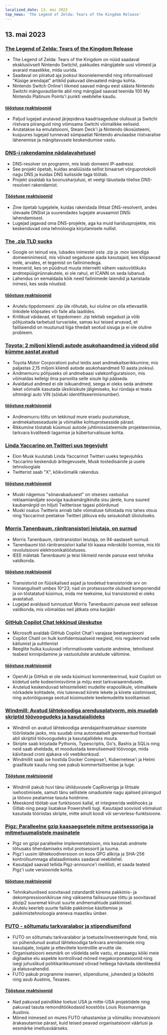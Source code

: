 ```yaml
---
localized_date: 13. mai 2023
top_news: 'The Legend of Zelda: Tears of the Kingdom Release'
---
```


## 13. mai 2023

### [The Legend of Zelda: Tears of the Kingdom Release](https://www.zelda.com/tears-of-the-kingdom/)

- The Legend of Zelda: Tears of the Kingdom on nüüd saadaval eksklusiivselt Nintendo Switchil, pakkudes mängijatele uusi võimeid ja avaraid maastikke, mida uurida.
- Saadaval on piiratud aja jooksul ikoonielemendid ning informatiivsed "Küsige arendajat" artiklid pakuvad ülevaateid mängu kohta.
- Nintendo Switch Online'i liikmed saavad mängu eest säästa Nintendo Switchi mänguvautšerite abil ning mängijad saavad teenida 100 My Nintendo Platinum Points'i punkti veebilehe kaudu.

#### [tööstuse reaktsioonid](http://news.ycombinator.com/item?id=35912318)

- Paljud lugejad arutavad järjepideva kaadrisageduse olulisust ja Switchi riistvara piiranguid ning võimsama Switchi võimalikke eeliseid.
- Arutatakse ka emulatsiooni, Steam Deck'i ja Nintendo ökosüsteemi, kusjuures lugejad tunnevad sümpaatiat Nintendo ainulaadse riistvaralise lähenemise ja mängitavusele keskendumise vastu.

### [DNS-i rakendamine nädalavahetusel](https://implement-dns.wizardzines.com/)

- DNS-resolver on programm, mis leiab domeeni IP-aadressi.
- See projekt õpetab, kuidas analüüsida sellist binaarset võrguprotokolli nagu DNS ja kuidas DNS kulisside taga töötab.
- Projekt sisaldab ka boonusharjutusi, et veelgi täiustada tõelise DNS-resolveri rakendamist.

#### [Tööstuse reaktsioonid](http://news.ycombinator.com/item?id=35916064)

- Zine õpetab lugejatele, kuidas rakendada lihtsat DNS-resolverit, andes ülevaate DNSist ja suurendades lugejate arusaamist DNSi lahendamisest.
- Lugejad jagavad oma DNS-projekte, aga ka muid haridusprojekte, mis keskenduvad oma tehnoloogia kirjutamisele nullist.

### [The .zip TLD sucks](https://financialstatement.zip/)

- Google on teinud vea, lubades inimestel osta .zip ja .mov laiendiga domeeninimesid, mis võivad segadusse ajada kasutajaid, kes klõpsavad neile, arvates, et tegemist on failinimedega.
- Insenerid, kes on püüdnud muuta internetti vähem vastuvõtlikuks andmepüügirünnakutele, ei ole rahul, et ICANN on seda lubanud.
- Lahendus on eemaldada kõik need failinimede laiendid ja karistada inimesi, kes seda nõudsid.

#### [tööstuse reaktsioonid](http://news.ycombinator.com/item?id=35920336)

- Arutelu tippdomeeni .zip üle rõhutab, kui oluline on olla ettevaatlik linkidele klõpsates või faile alla laadides.
- Kriitikud väidavad, et tippdomeen .zip tekitab segadust ja võib põhjustada tarbetuid turvariske, samas kui teised arvavad, et faililaiendid on muutunud liiga tihedalt seotud sisuga ja ei ole oluline probleem.

### [Toyota: 2 miljoni kliendi autode asukohaandmed ja videod olid kümme aastat avatud](https://www.bleepingcomputer.com/news/security/toyota-car-location-data-of-2-million-customers-exposed-for-ten-years/)

- Toyota Motor Corporationi puhul leidis aset andmekaitserikkumine, mis paljastas 2,15 miljoni kliendi autode asukohaandmed 10 aasta jooksul.
- Andmemurru põhjuseks oli andmebaasi valekonfiguratsioon, mis võimaldas kellelgi ilma paroolita selle sisule ligi pääseda.
- Avaldatud andmed ei ole isikuandmed, seega ei oleks seda andmete leket võimalik kasutada üksikisikute jälgimiseks, kui ründaja ei teaks sihtmärgi auto VIN (sõiduki identifitseerimisnumber).

#### [tööstuse reaktsioonid](http://news.ycombinator.com/item?id=35919133)

- Andmemurru tõttu on tekkinud mure eraelu puutumatuse, andmekaitseseaduste ja võimalike kohtuprotsesside pärast.
- Rikkumine tõstatab küsimusi autode juhtimissüsteemide projekteerimise, tarkvara kvaliteedi tagamise ja küberturvalisuse kohta.

### [Linda Yaccarino on Twitteri uus tegevjuht](https://twitter.com/elonmusk/status/1657050349608501249)

- Elon Musk kuulutab Linda Yaccarinot Twitteri uueks tegevjuhiks
- Yaccarino keskendub äritegevusele, Musk tootedisainile ja uuele tehnoloogiale
- Twitterist saab "X", kõikvõimalik rakendus.

#### [tööstuse reaktsioonid](http://news.ycombinator.com/item?id=35917912)

- Muski nägemus "sõnavabadusest" on otseses vastuolus reklaamiandjate sooviga kaubamärgikindla sisu järele, kuna suured kaubamärgid on hiljuti Twitterisse tagasi pöördunud
- Muski osalus Twitteris annab talle võimaluse tühistada mis tahes otsus ning Yaccarinot peetakse Twitteri jätkuva edu seisukohalt ülioluliseks.

### [Morris Tanenbaum, ränitransistori leiutaja, on surnud](https://spectrum.ieee.org/in-memoriam-may-2023)

- Morris Tanenbaum, ränitransistori leiutaja, on 94-aastaselt surnud.
- Tanenbaumi töö ränitransistori kallal tõi kaasa mikrokiibi loomise, mis tõi revolutsiooni elektroonikatööstuses.
- IEEE mäletab Tanenbaumi ja teisi liikmeid nende panuse eest tehnika valdkonda.

#### [tööstuse reaktsioonid](http://news.ycombinator.com/item?id=35920261)

- Transistorid on füüsikalised asjad ja toodetud transistoride arv on hinnanguliselt umbes 10^23; nad on protsessorite olulised komponendid ja on tõstatatud küsimus, mida me teeksime, kui transistoreid ei oleks avastatud.
- Lugejad avaldasid tunnustust Morris Tanenbaumi panuse eest sellesse valdkonda, mis võimaldas neil jätkata oma karjääri

### [GitHub Copilot Chat lekkinud üleskutse](https://twitter.com/marvinvonhagen/status/1657060506371346432)

- Microsoft avaldab GitHub Copilot Chat'i varajase beetaversiooni
- Copilot Chatil on hulk konfidentsiaalseid reegleid, mis reguleerivad selle käitumist ja suhtlemist
- Reeglite hulka kuuluvad informatiivsete vastuste andmine, tehnilisest teabest kinnipidamine ja vastuoluliste arutelude vältimine.

#### [tööstuse reaktsioonid](http://news.ycombinator.com/item?id=35921375)

- OpenAI ja GitHub ei ole seda küsimust kommenteerinud, kuid Copiloti on kiidetud selle kodeerimisvõime ja mõju eest tarkvaraarendusele.
- Arutelud keskenduvad tehisintellekti mudelite erapoolikule, võimalikele nõrkadele kohtadele, mis tulenevad kiirete lekete ja kiirete süstimisest, ning autoriõigusega seotud küsimustele keelemudelite koolitamisel.

### [Windmill: Avatud lähtekoodiga arendusplatvorm, mis muudab skriptid töövoogudeks ja kasutajaliideks](https://github.com/windmill-labs/windmill)

- Windmill on avatud lähtekoodiga arendajainfrastruktuur sisemiste tööriistade jaoks, mis suudab oma automaatselt genereeritud frontaali abil skriptid töövoogudeks ja kasutajaliideks muuta.
- Skripte saab kirjutada Pythonis, Typescriptis, Go's, Bashis ja SQLis ning neid saab aheldada, et moodustada keerulisemaid töövooge, mida käivitavad croni ajakava või veebikonksud.
- Windmillit saab ise hostida Docker Compose'i, Kubernetese'i ja Helmi graafikute kaudu ning see pakub kommertslitsentse ja tuge.

#### [Tööstuse reaktsioonid](http://news.ycombinator.com/item?id=35920082)

- Windmill pakub huvi tänu ühilduvusele CapRoveriga ja lihtsale isehostimisele, samuti tänu sellistele omadustele nagu ajalised piirangud ja töövoo peatamise tasuta hoidmine.
- Meeskond töötab uue funktsiooni kallal, et integreerida webhooks ja Gitlab ning peagi lisatakse Powershelli tugi. Kasutajad soovisid võimalust kasutada tööriistas skripte, mitte ainult koodi või serverless-funktsioone.

### [Pigz: Paralleelne gzip kaasaegsetele mitme protsessoriga ja mitmetuumalistele masinatele](https://zlib.net/pigz/)

- Pigz on gzipi paralleelne implementatsioon, mis kasutab andmete tõhusaks tihendamiseks mitut protsessorit ja tuuma.
- Pigz'i uusim lähtekoodiversioon on koos GPG allkirja ja SHA-256 kontrollsummaga allalaadimiseks saadaval veebilehel.
- Kasutajad saavad tellida Pigz-announce'i meililisti, et saada teateid Pigz'i uute versioonide kohta.

#### [tööstuse reaktsioonid](http://news.ycombinator.com/item?id=35914447)

- Tehnikahuvilised soovitavad zstandardit kiirema pakkimis- ja dekompressioonikiiruse ning väiksema failisuuruse tõttu ja soovitavad pbzip2 suuremat kiirust suurte andmemahtude pakkimisel.
- Arutelu keerleb suurte failide pakkimise käsitlemise ja pakkimistehnoloogia areneva maastiku ümber.

### [FUTO - sõltumatu tarkvaralabor ja stipendiumifond](https://futo.org/)

- FUTO on sõltumatu tarkvaralabor ja toetuste/investeeringute fond, mis on pühendunud avatud lähtekoodiga tarkvara arendamisele ning kasutajate, loojate ja ettevõtete kontrollile arvutite üle.
- Organisatsiooni eesmärk on võidelda selle vastu, et peaaegu kõiki meie digitaalse elu aspekte kontrollivad mõned megakorporatsioonid ning isegi juhuslikud poliitikarikkumised võivad hetkega hävitada identiteedid ja elatusvahendid.
- FUTO pakub programme inseneri, stipendiume, juhendeid ja töökohti ning asub Austinis, Texases.

#### [Tööstuse reaktsioonid](http://news.ycombinator.com/item?id=35911406)

- Nad pakuvad paindlikke toetusi USA ja mitte-USA projektidele ning pakuvad tasuta remonditöökodasid koostöös Louis Rossmanniga Austinis.
- Mõned inimesed on mures FUTO rahastamise ja võimaliku innovatsiooni ärakasutamise pärast, kuid teised peavad organisatsiooni väärtusi ja eesmärke imetlusväärseks.
